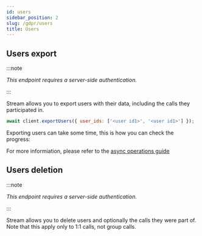 ```yaml
---
id: users
sidebar_position: 2
slug: /gdpr/users
title: Users
---
```



## Users export

:::note

_This endpoint requires a server-side authentication._

:::

Stream allows you to export users with their data, including the calls they participated in.

<Tabs groupId="examples">
<TabItem value="js" label="JavaScript">

```js
await client.exportUsers({ user_ids: ['<user id1>', '<user id1>'] });
```

</TabItem>
</Tabs>

Exporting users can take some time, this is how you can check the progress:

<AsyncTasks />

For more informiation, please refer to the [async operations guide](/api/misc/async)

## Users deletion

:::note

_This endpoint requires a server-side authentication._

:::

Stream allows you to delete users and optionally the calls they were part of.  
Note that this apply only to 1:1 calls, not group calls.

<DeleteUsers />

